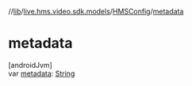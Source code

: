 //[lib](/api-reference/android/v2/home/content)/[live.hms.video.sdk.models](../index)/[HMSConfig](index)/[metadata](metadata)

# metadata

[androidJvm]\
var [metadata](metadata): [String](https://kotlinlang.org/api/latest/jvm/stdlib/kotlin/-string/index.html)
